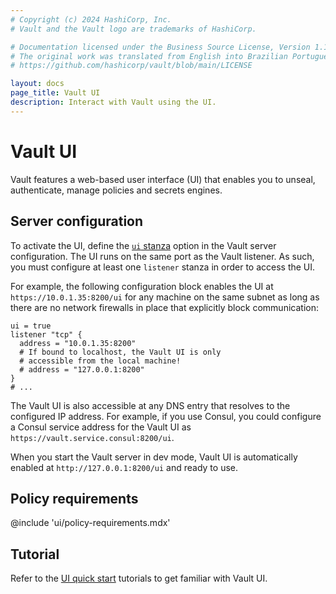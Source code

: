 ```yaml
---
# Copyright (c) 2024 HashiCorp, Inc.
# Vault and the Vault logo are trademarks of HashiCorp.

# Documentation licensed under the Business Source License, Version 1.1.
# The original work was translated from English into Brazilian Portuguese.
# https://github.com/hashicorp/vault/blob/main/LICENSE

layout: docs
page_title: Vault UI
description: Interact with Vault using the UI.
---
```


# Vault UI

Vault features a web-based user interface (UI) that enables you to unseal,
authenticate, manage policies and secrets engines.

## Server configuration

To activate the UI, define the [`ui` stanza](/vault/docs/configuration/ui)
option in the Vault server configuration. The UI runs on the same port as the
Vault listener. As such, you must configure at least one `listener` stanza in
order to access the UI.

For example, the following configuration block enables the UI at
`https://10.0.1.35:8200/ui` for any machine on the same subnet as long as there
are no network firewalls in place that explicitly block communication:

<CodeBlockConfig hideClipboard>

```hcl
ui = true
listener "tcp" {
  address = "10.0.1.35:8200"
  # If bound to localhost, the Vault UI is only
  # accessible from the local machine!
  # address = "127.0.0.1:8200"
}
# ...
```

</CodeBlockConfig>

The Vault UI is also accessible at any DNS entry that resolves to the configured
IP address. For example, if you use Consul, you could configure a Consul service
address for the Vault UI as `https://vault.service.consul:8200/ui`.

<Note title="UI enabled in dev mode by default">

When you start the Vault server in dev mode, Vault UI is automatically enabled
at `http://127.0.0.1:8200/ui` and ready to use.

</Note>

## Policy requirements

@include 'ui/policy-requirements.mdx'

## Tutorial

Refer to the [UI quick start](/vault/tutorials/getting-started-ui) tutorials to
get familiar with Vault UI.
